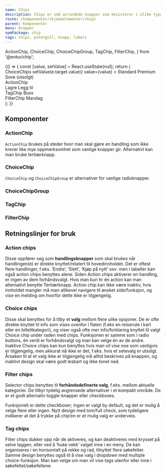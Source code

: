```yaml
---
name: Chips
description: Chips er små avrundede knapper som eksisterer i ulike typer; Action chips og Choice chips (med eller uten ikon), samt Filter chips og tags.
route: /komponenter/skjemaelementer/chips
parent: Komponenter
menu: Knapper
npmPackage: chip
tags: chips, potetgull, knapp, labels
---
```


  ActionChip,
  ChoiceChip,
  ChoiceChipGroup,
  TagChip,
  FilterChip,
} from '@entur/chip';

<PageHeader />

<Playground>
  {() => {
    const [value, setValue] = React.useState(null);
    return (
      <div
        style={{
          display: 'grid',
          gridTemplateColumns: '1fr 1fr',
          gridGap: '1rem',
        }}
      >
        <div>
          <Label>ChoiceChips</Label>
          <ChoiceChipGroup
            name="city"
            label="Velg setekategori"
            onChange={e => setValue(e.target.value)}
            value={value}
          >
            <ChoiceChip value="standard">Standard</ChoiceChip>
            <ChoiceChip value="premium">Premium</ChoiceChip>
            <ChoiceChip value="sove" disabled>
              Sove (utsolgt)
            </ChoiceChip>
          </ChoiceChipGroup>
        </div>
        <div>
          <Label>ActionChip</Label>
          <div style={{ display: 'flex' }}>
            <ActionChip style={{ marginRight: '1rem' }}>Lagre</ActionChip>
            <ActionChip style={{ marginRight: '1rem' }}>
              Legg til <AddIcon aria-hidden />
            </ActionChip>
          </div>
        </div>
        <div>
          <Label>TagChip</Label>
          <TagChip>Buss</TagChip>
        </div>
        <div>
          <Label>FilterChip</Label>
          <FilterChip value="mandag">Mandag</FilterChip>
        </div>
      </div>
    );
  }}
</Playground>

## Komponenter

### ActionChip

<ImportStatement imports="ActionChip" />
<Props of={ActionChip} />

`ActionChip` brukes på steder hvor man skal gjøre en handling som ikke krever like mye oppmerksomhet som vanlige knapper gir.
Alternativt kan man bruke tertiærknapp.

### ChoiceChip

<ImportStatement imports="ChoiceChip" />
<Props of={ChoiceChip} />

`ChoiceChip` og `ChoiceChipGroup` er alternativer for vanlige radioknapper.

### ChoiceChipGroup

<ImportStatement imports="ChoiceChipGroup" />
<Props of={ChoiceChipGroup} />

### TagChip

<ImportStatement imports="TagChip" />
<Props of={TagChip} />

### FilterChip

<ImportStatement imports="FilterChip" />
<Props of={FilterChip} />

## Retningslinjer for bruk

### Action chips

Disse oppfører seg som **handlingsknapper** som skal brukes når handlingen(e) er direkte knyttet/relatert til hovedinnholdet.
Det er oftest flere handlinger, f.eks. ‘Endre’, ‘Slett’, ‘Kjøp på nytt’ osv. men i tabeller kan også action chips benyttes alene.
Siden Action chips aktiverer en handling, er ingen av dem forhåndsvalgt. Hvis man kun hr én action kan man alternativt benytte Tertiærknapp.
Action chip kan ikke være inaktiv, hvis innholdet mangler må man allikevel navigere til ønsket side/funksjon,
og vise en melding om hvorfor dette ikke er tilgjengelig.

### Choice chips

Disse skal benyttes for å tilby et **valg** mellom flere ulike opsjoner.
De er ofte direkte knyttet til info som vises ovenfor i flaten (f.eks en reiserute i kart eller en billettkategori),
og viser også ofte mer info/forklaring knyttet til valgt Choice chip under raden med chips. Funksjonen er samme som i radio buttons,
én verdi er forhåndsvalgt og man kan velge én av de andre. Inaktive Choice chips kan kun benyttes hvis man vil vise noe som vanligvis er tilgjengelig,
men akkurat nå ikke er det, f.eks. hvis et setevalg er utsolgt. Årsaken til at et valg ikke er tilgjengelig må alltid beskrives på knappen,
og inaktivt design skal være godt lesbart og ikke tonet ned.

### Filter chips

Selector chips benyttes til **forhåndsdefinerte valg**, f.eks. mellom aktuelle kategorier.
De tilbyr tydelig avgrensede alternativer i et kompakt område. De er et godt alternativ toggle-knapper eller checkboxes.

Funksjonelt er dette checkboxer; ingen er valgt by default, og det er mulig å velge flere eller ingen.
Nytt design med tom/full check, som tydeligere indikerer at det å trykke på chip’en er et mulig valg er underveis.

### Tag chips

Filter chips dukker opp når de aktiveres, og kan deaktiveres med krysset på selve taggen,
eller ved å ‘huke vekk’ valget inne i en meny. De kan organiseres i en horisontalt på rekke og rad, tilnyttet flere søkefelter.
Samme design benyttes også til å vise valg i dropdown med multiple choice-funksjon.
Man kan velge om man vil vise tags utenfor eller inne i søkefeltet/søkefeltene.
